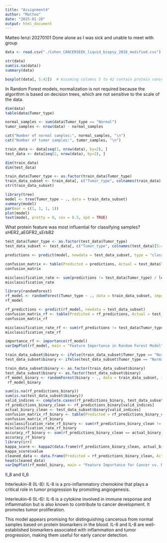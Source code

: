 ```yaml
---
title: "Assignment4"
author: "Matteo"
date: "2025-01-28"
output: html_document
---
```


Matteo Ienzi 20270101
Done alone as I was sick and unable to meet with group

```r
data <- read.csv("./Cohen_CANCERSEEK_liquid_biopsy_2018_modified.csv")

str(data)
sum(is.na(data))
summary(data)
```

```r
boxplot(data[, 5:42])  # Assuming columns 5 to 42 contain protein concentration data
```
 In Random Forest models, normalization is not required because the algorithm is based on decision trees, which are not sensitive to the scale of the data.

```r
dim(data)
table(data$Tumor_type)
```

```r
normal_samples <- sum(data$Tumor_type == "Normal")
tumor_samples <- nrow(data) - normal_samples

cat("Number of normal samples:", normal_samples, "\n")
cat("Number of tumor samples:", tumor_samples, "\n")
```

```r
train_data <- data[seq(1, nrow(data), by=2), ]
test_data <- data[seq(2, nrow(data), by=2), ]

dim(train_data)
dim(test_data)
```

```r
train_data$Tumor_type <- as.factor(train_data$Tumor_type)
train_data_subset <- train_data[, c("Tumor_type", colnames(train_data)[5:42])]
str(train_data_subset)
```

```r
library(tree)
model <- tree(Tumor_type ~ ., data = train_data_subset)
summary(model)
par(mar = c(1, 1, 1, 1))
plot(model)
text(model, pretty = 0, cex = 0.5, xpd = TRUE)
```
What protein feature was most influential for classifying samples?
sHER2_aEGFR2_sErbB2

```r
test_data$Tumor_type <- as.factor(test_data$Tumor_type)
test_data_subset <- test_data[, c("Tumor_type", colnames(test_data)[5:42])]

predictions <- predict(model, newdata = test_data_subset, type = "class")

confusion_matrix <- table(Predicted = predictions, Actual = test_data$Tumor_type)
confusion_matrix
```

```r
misclassification_rate <- sum(predictions != test_data$Tumor_type) / length(predictions)
misclassification_rate
```

```r
library(randomForest)
rf_model <- randomForest(Tumor_type ~ ., data = train_data_subset, importance = TRUE)
rf_model
```

```r
rf_predictions <- predict(rf_model, newdata = test_data_subset)
confusion_matrix_rf <- table(Predicted = rf_predictions, Actual = test_data$Tumor_type)
confusion_matrix_rf

misclassification_rate_rf <- sum(rf_predictions != test_data$Tumor_type) / length(rf_predictions)
misclassification_rate_rf
```

```r
importance_rf <- importance(rf_model)
varImpPlot(rf_model, main = "Feature Importance in Random Forest Model", cex = 0.5, xpd = TRUE)
```

```r
train_data_subset$binary <- ifelse(train_data_subset$Tumor_type == "Normal", "Normal", "Cancer")
test_data_subset$binary <- ifelse(test_data_subset$Tumor_type == "Normal", "Normal", "Cancer")

train_data_subset$binary <- as.factor(train_data_subset$binary)
test_data_subset$binary <- as.factor(test_data_subset$binary)
rf_model_binary <- randomForest(binary ~ ., data = train_data_subset, importance = TRUE)
 rf_model_binary
```

```r
sum(is.na(rf_predictions_binary))
sum(is.na(test_data_subset$binary))
valid_indices <- complete.cases(rf_predictions_binary, test_data_subset$binary)
rf_predictions_binary_clean <- rf_predictions_binary[valid_indices]
actual_binary_clean <- test_data_subset$binary[valid_indices]
confusion_matrix_rf_binary <- table(Predicted = rf_predictions_binary_clean, Actual = actual_binary_clean)
confusion_matrix_rf_binary
misclassification_rate_rf_binary <- sum(rf_predictions_binary_clean != actual_binary_clean) / length(rf_predictions_binary_clean)
misclassification_rate_rf_binary
accuracy_rf_binary <- sum(rf_predictions_binary_clean == actual_binary_clean) / length(rf_predictions_binary_clean)
accuracy_rf_binary
library(irr)
kappa_score <- kappa2(data.frame(rf_predictions_binary_clean, actual_binary_clean))
kappa_score$value
cleaned_data <- data.frame(Predicted = rf_predictions_binary_clean, Actual = actual_binary_clean)
head(cleaned_data)
varImpPlot(rf_model_binary, main = "Feature Importance for Cancer vs. Normal", cex = 0.5, xpd = TRUE)
```
Il_8 and Il_6

Interleukin-8 (IL-8): IL-8 is a pro-inflammatory chemokine that plays a critical role in tumor progression by promoting angiogenesis.

Interleukin-6 (IL-6): IL-6 is a cytokine involved in immune response and inflammation but is also known to contribute to cancer development. It promotes tumor proliferation.

This model appears promising for distinguishing cancerous from normal samples based on protein biomarkers in the blood. IL-6 and IL-8 are well-established biomarkers associated with inflammation and tumor progression, making them useful for early cancer detection.